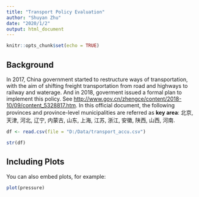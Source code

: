 ```yaml
---
title: "Transport Policy Evaluation"
author: "Shuyan Zhu"
date: "2020/1/2"
output: html_document
---
```


```r
knitr::opts_chunk$set(echo = TRUE)
```

## Background

In 2017, China government started to restructure ways of transportation, with the aim of shifting freight transportation from road and highways to railway and waterage. And in 2018, goverment issued a formal plan to implement this policy. See <http://www.gov.cn/zhengce/content/2018-10/09/content_5328817.htm>. In this official document, the following provinces and province-level municipalities are referred as **key area**: 北京, 天津, 河北, 辽宁, 内蒙古, 山东, 上海, 江苏, 浙江, 安徽, 陕西, 山西, 河南.

```r
df <- read.csv(file = "D:/Data/transport_accu.csv")
```

```r
str(df)
```

## Including Plots

You can also embed plots, for example:

```r
plot(pressure)
```


